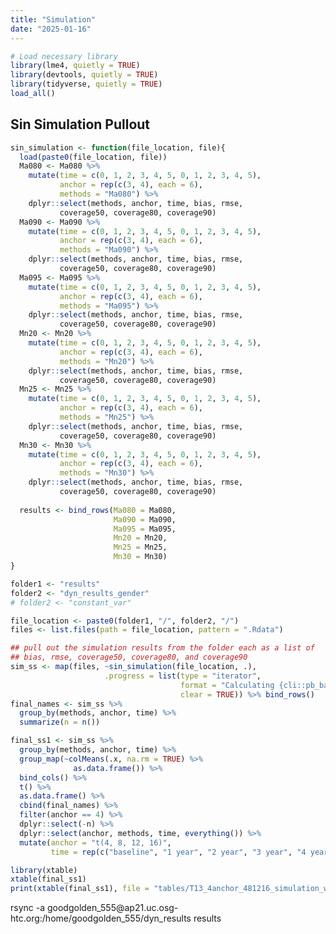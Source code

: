```yaml
---
title: "Simulation"
date: "2025-01-16"
---
```


```r
# Load necessary library
library(lme4, quietly = TRUE)
library(devtools, quietly = TRUE)
library(tidyverse, quietly = TRUE)
load_all()
```

## Sin Simulation Pullout

```r
sin_simulation <- function(file_location, file){
  load(paste0(file_location, file))
  Ma080 <- Ma080 %>%
    mutate(time = c(0, 1, 2, 3, 4, 5, 0, 1, 2, 3, 4, 5),
           anchor = rep(c(3, 4), each = 6),
           methods = "Ma080") %>%
    dplyr::select(methods, anchor, time, bias, rmse, 
           coverage50, coverage80, coverage90)
  Ma090 <- Ma090 %>%
    mutate(time = c(0, 1, 2, 3, 4, 5, 0, 1, 2, 3, 4, 5),
           anchor = rep(c(3, 4), each = 6),
           methods = "Ma090") %>%
    dplyr::select(methods, anchor, time, bias, rmse, 
           coverage50, coverage80, coverage90)
  Ma095 <- Ma095 %>%
    mutate(time = c(0, 1, 2, 3, 4, 5, 0, 1, 2, 3, 4, 5),
           anchor = rep(c(3, 4), each = 6),
           methods = "Ma095") %>%
    dplyr::select(methods, anchor, time, bias, rmse, 
           coverage50, coverage80, coverage90)
  Mn20 <- Mn20 %>%
    mutate(time = c(0, 1, 2, 3, 4, 5, 0, 1, 2, 3, 4, 5),
           anchor = rep(c(3, 4), each = 6),
           methods = "Mn20") %>%
    dplyr::select(methods, anchor, time, bias, rmse, 
           coverage50, coverage80, coverage90)
  Mn25 <- Mn25 %>%
    mutate(time = c(0, 1, 2, 3, 4, 5, 0, 1, 2, 3, 4, 5),
           anchor = rep(c(3, 4), each = 6),
           methods = "Mn25") %>%
    dplyr::select(methods, anchor, time, bias, rmse, 
           coverage50, coverage80, coverage90)
  Mn30 <- Mn30 %>% 
    mutate(time = c(0, 1, 2, 3, 4, 5, 0, 1, 2, 3, 4, 5),
           anchor = rep(c(3, 4), each = 6),
           methods = "Mn30") %>%
    dplyr::select(methods, anchor, time, bias, rmse, 
           coverage50, coverage80, coverage90)
  
  results <- bind_rows(Ma080 = Ma080,
                       Ma090 = Ma090,
                       Ma095 = Ma095,
                       Mn20 = Mn20,
                       Mn25 = Mn25,
                       Mn30 = Mn30)
}

folder1 <- "results"
folder2 <- "dyn_results_gender"
# folder2 <- "constant_var"

file_location <- paste0(folder1, "/", folder2, "/")
files <- list.files(path = file_location, pattern = ".Rdata")

## pull out the simulation results from the folder each as a list of
## bias, rmse, coverage50, coverage80, and coverage90
sim_ss <- map(files, ~sin_simulation(file_location, .),
                     .progress = list(type = "iterator",
                                      format = "Calculating {cli::pb_bar} {cli::pb_percent}",
                                      clear = TRUE)) %>% bind_rows() 
final_names <- sim_ss %>% 
  group_by(methods, anchor, time) %>% 
  summarize(n = n()) 

final_ss1 <- sim_ss %>% 
  group_by(methods, anchor, time) %>% 
  group_map(~colMeans(.x, na.rm = TRUE) %>% 
              as.data.frame()) %>%
  bind_cols() %>%
  t() %>%
  as.data.frame() %>%
  cbind(final_names) %>%
  filter(anchor == 4) %>% 
  dplyr::select(-n) %>%
  dplyr::select(anchor, methods, time, everything()) %>%
  mutate(anchor = "t(4, 8, 12, 16)",
         time = rep(c("baseline", "1 year", "2 year", "3 year", "4 year", "5 year"), 6))

library(xtable)
xtable(final_ss1)
print(xtable(final_ss1), file = "tables/T13_4anchor_481216_simulation_with_gender.tex")
```


rsync -a goodgolden_555\@ap21.uc.osg-htc.org:/home/goodgolden_555/dyn_results results
